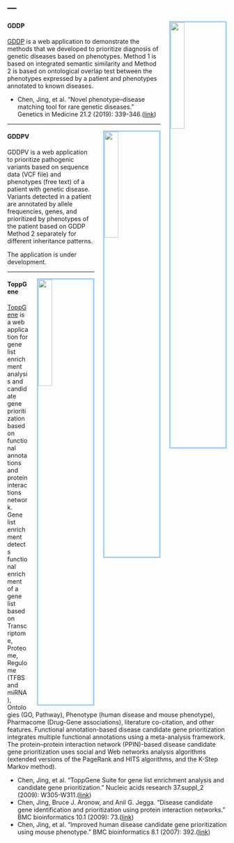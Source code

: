 ---
---

<link rel="stylesheet" href="styles.css" type="text/css">

[<img src="images/logo_gddp.png" style="width:25%; border:3px solid #9ecff7; margin-left: 20px" align="right">](https://gddp.research.cchmc.org/)

#### GDDP

[GDDP](https://gddp.research.cchmc.org/) is a web application to demonstrate the methods that we developed to prioritize diagnosis of genetic diseases based on phenotypes. Method 1 is based on integrated semantic similarity and Method 2 is based on ontological overlap test between the phenotypes expressed by a patient and phenotypes annotated to known diseases. 

* Chen, Jing, et al. "Novel phenotype–disease matching tool for rare genetic diseases." Genetics in Medicine 21.2 (2019): 339-346.([link](https://www.nature.com/articles/s41436-018-0050-4))

***

<img src="images/logo_gddpv.png" style="width:25%; border:3px solid #9ecff7; margin-left: 20px" align="right">

#### GDDPV

GDDPV is a web application to prioritize pathogenic variants based on sequence data (VCF file) and phenotypes (free text) of a patient with genetic disease. Variants detected in a patient are annotated by allele frequencies, genes, and prioritized by phenotypes of the patient based on GDDP Method 2 separately for different inheritance patterns. 

The application is under development.

***

[<img src="images/logo_toppgene.png" style="width:25%; border:3px solid #9ecff7; margin-left: 20px" align="right">](https://toppgene.cchmc.org/)

#### ToppGene
[ToppGene](https://toppgene.cchmc.org/) is a web application for gene list enrichment analysis and candidate gene prioritization based on functional annotations and protein interactions network. Gene list enrichment detects functional enrichment of a gene list based on Transcriptome, Proteome, Regulome (TFBS and miRNA), Ontologies (GO, Pathway), Phenotype (human disease and mouse phenotype), Pharmacome (Drug-Gene associations), literature co-citation, and other features. Functional annotation-based disease candidate gene prioritization integrates multiple functional annotations using a meta-analysis framework. The protein–protein interaction network (PPIN)-based disease candidate gene prioritization uses social and Web networks analysis algorithms (extended versions of the PageRank and HITS algorithms, and the K-Step Markov method). 

* Chen, Jing, et al. "ToppGene Suite for gene list enrichment analysis and candidate gene prioritization." Nucleic acids research 37.suppl_2 (2009): W305-W311.([link](https://academic.oup.com/nar/article/37/suppl_2/W305/1149611))
* Chen, Jing, Bruce J. Aronow, and Anil G. Jegga. "Disease candidate gene identification and prioritization using protein interaction networks." BMC bioinformatics 10.1 (2009): 73.([link](https://link.springer.com/article/10.1186/1471-2105-10-73))
* Chen, Jing, et al. "Improved human disease candidate gene prioritization using mouse phenotype." BMC bioinformatics 8.1 (2007): 392.([link](https://link.springer.com/article/10.1186/1471-2105-8-392))
